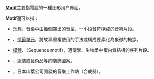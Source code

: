 '''[[Motif|Motif]]'''主要指電腦的一種图形用户界面。

'''Motif'''還可以指：

*[[乐想|乐想]]，音樂中由幾個突出的音型、一小段音符構成的音樂片段。
*{{link-en|母題|Motif (narrative)}}、[[情節單元|情節單元]]，將故事重複使用的手法或構成要素化為象徵的概念。
*[[模體|模體]]、{{link-en|基序|Sequence motif}}（Sequence motif），遺傳學、生物學中蛋白質結構的序列片段。
*{{link-en|花紋|Motif (visual arts)}}，服裝或藝術品等的裝飾圖案。
*{{link-en|Yamaha Motif|Yamaha Motif}}，日本山葉公司開發的音樂工作站（合成器）。

{{disambig|Cat=非中文名称消歧义}}